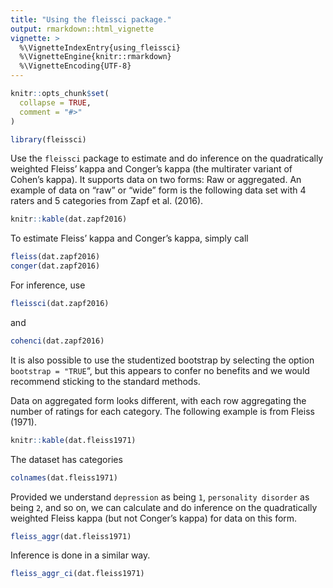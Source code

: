 ```yaml
---
title: "Using the fleissci package."
output: rmarkdown::html_vignette
vignette: >
  %\VignetteIndexEntry{using_fleissci}
  %\VignetteEngine{knitr::rmarkdown}
  %\VignetteEncoding{UTF-8}
---
```


```r
knitr::opts_chunk$set(
  collapse = TRUE,
  comment = "#>"
)
```

```r
library(fleissci)
```

Use the `fleissci` package to estimate and do inference on the quadratically weighted Fleiss' kappa and Conger's kappa (the multirater variant of Cohen's kappa). It supports data on two forms: Raw or aggregated. An example of data on "raw" or "wide" form is the following data set with 4 raters and 5 categories from Zapf et al. (2016).

```r
knitr::kable(dat.zapf2016)
```

To estimate Fleiss' kappa and Conger's kappa, simply call

```r
fleiss(dat.zapf2016)
conger(dat.zapf2016)
```
For inference, use
```r
fleissci(dat.zapf2016)
```
and
```r
cohenci(dat.zapf2016)
```

It is also possible to use the studentized bootstrap by selecting the option `bootstrap = "TRUE`", but this appears to confer no benefits and we would recommend sticking to the standard methods.

Data on aggregated form looks different, with each row aggregating the number of ratings for each category. The following example is from Fleiss (1971).

```r
knitr::kable(dat.fleiss1971)
```

The dataset has categories
```r
colnames(dat.fleiss1971)
```
Provided we understand `depression` as being `1`, `personality disorder` as being `2`, and so on, we can calculate and do inference on the quadratically weighted Fleiss kappa (but not Conger's kappa) for data on this form.

```r
fleiss_aggr(dat.fleiss1971)
```

Inference is done in a similar way.

```r
fleiss_aggr_ci(dat.fleiss1971)
```
